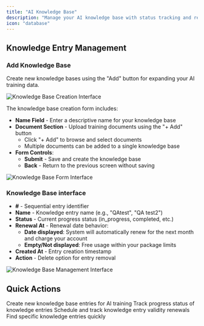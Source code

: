 ```yaml
---
title: "AI Knowledge Base"
description: "Manage your AI knowledge base with status tracking and renewal management for optimal AI performance"
icon: "database"
---
```




## Knowledge Entry Management

### Add Knowledge Base

Create new knowledge bases using the "Add" button for expanding your AI training data.

![Knowledge Base Creation Interface](/images/ai/knowledge-base/image1.png)

The knowledge base creation form includes:

- **Name Field** - Enter a descriptive name for your knowledge base
- **Document Section** - Upload training documents using the "+ Add" button
  - Click "+ Add" to browse and select documents
  - Multiple documents can be added to a single knowledge base
- **Form Controls**:
  - **Submit** - Save and create the knowledge base
  - **Back** - Return to the previous screen without saving

![Knowledge Base Form Interface](/images/ai/knowledge-base/image2.png)

### Knowledge Base interface

- **#** - Sequential entry identifier
- **Name** - Knowledge entry name (e.g., "QAtest", "QA test2")
- **Status** - Current progress status (in_progress, completed, etc.)
- **Renewal At** - Renewal date behavior:
  - **Date displayed**: System will automatically renew for the next month and charge your account
  - **Empty/Not displayed**: Free usage within your package limits
- **Created At** - Entry creation timestamp
- **Action** - Delete option for entry removal

![Knowledge Base Management Interface](/images/ai/knowledge-base/image3.png)


## Quick Actions

<CardGroup cols={2}>
  <Card title="Add Knowledge" icon="plus">
    Create new knowledge base entries for AI training
  </Card>
  <Card title="Monitor Status" icon="chart-line">
    Track progress status of knowledge entries
  </Card>
  <Card title="Manage Renewals" icon="calendar">
    Schedule and track knowledge entry validity renewals
  </Card>
  <Card title="Search Entries" icon="magnifying-glass">
    Find specific knowledge entries quickly
  </Card>
</CardGroup>